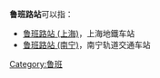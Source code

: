 '''鲁班路站'''可以指：
* [[鲁班路站_(上海)|鲁班路站 (上海)]]，上海地鐵车站
* [[鲁班路站_(南宁)|鲁班路站 (南宁)]]，南宁轨道交通车站

{{disambig|L|CAT=四字車站名消歧義}}
[[Category:鲁班|Category:鲁班]]